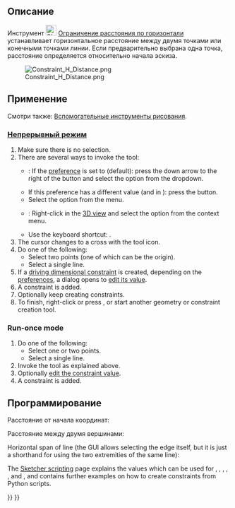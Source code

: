 <languages/>

{{Docnav/ru
|[[Sketcher_Dimension/ru|Размер]]
|[[Sketcher_ConstrainDistanceY/ru|Ограничение расстояния по вертикали]]
|[[Sketcher_Workbench|Скетчер]]
|IconL=Sketcher_Dimension.svg‎
|IconR=Sketcher_ConstrainDistanceY.svg
|IconC=Workbench_Sketcher.svg
}}

{{GuiCommand/ru
|Name/ru=Ограничение расстояния по горизонтали
|Name=Sketcher ConstrainDistanceX
|MenuLocation=Эскиз → Ограничения эскиза → Ограничение расстояния по горизонтали
|Workbenches=[[Sketcher_Workbench/ru|Скетчер]]
|Shortcut={{KEY|Shift}} + {{KEY|H}}
|SeeAlso=[[Sketcher_ConstrainDistanceY/ru|Скетчер Ограничение расстояния по вертикали]], [[Sketcher_ConstrainDistance/ru|Скетчер Ограничение Расстояния]]
}}

<span id="Description"></span>
== Описание ==

Инструмент [[Image:Sketcher_ConstrainDistanceX.svg|24px]] [[Sketcher_ConstrainDistanceX/ru|Ограничение расстояния по горизонтали]]
устанавливает горизонтальное расстояние между двумя точками или конечными точками линии. Если предварительно выбрана одна точка, расстояние определяется относительно начала эскиза.

[[File:Constraint_H_Distance.png]]

<span id="Usage"></span>
== Применение ==

Смотри также: [[Sketcher_Workbench/ru#Drawing_aids|Вспомогательные инструменты рисования]].

<span id="Continue_mode"></span>
=== [[Sketcher_Workbench/ru#Continue_modes|Непрерывный режим]] ===

# Make sure there is no selection.
# There are several ways to invoke the tool:
#* {{Version|1.0}}: If the {{MenuCommand|Dimensioning constraints}} [[Sketcher_Preferences#General|preference]] is set to {{Value|Single tool}} (default): press the down arrow to the right of the {{Button|[[Image:Sketcher_Dimension.svg||x16px]][[Image:Toolbar_flyout_arrow.svg|x16px]]}} button and select the {{MenuCommand|[[Image:Sketcher_ConstrainDistanceX.svg|16px]] Constrain horizontal distance}} option from the dropdown.
#* If this preference has a different value (and in {{VersionMinus|0.21}}): press the {{Button|[[Image:Sketcher_ConstrainDistanceX.svg|16px]] [[Sketcher_ConstrainDistanceX|Constrain horizontal distance]]}} button.
#* Select the {{MenuCommand|Sketch → Sketcher constraints → [[Image:Sketcher_ConstrainDistanceX.svg|16px]] Constrain horizontal distance}} option from the menu.
#* {{Version|1.0}}: Right-click in the [[3D_view|3D view]] and select the {{MenuCommand|Dimension → [[Image:Sketcher_ConstrainDistanceX.svg|16px]] Constrain horizontal distance}} option from the context menu.
#* Use the keyboard shortcut: {{KEY|L}}.
# The cursor changes to a cross with the tool icon.
# Do one of the following:
#* Select two points (one of which can be the origin).
#* Select a single line.
# If a [[Sketcher_ToggleDrivingConstraint|driving dimensional constraint]] is created, depending on the [[Sketcher_Preferences#Display|preferences]], a dialog opens to [[Sketcher_Workbench#Edit_constraints|edit its value]].
# A constraint is added.
# Optionally keep creating constraints.
# To finish, right-click or press {{KEY|Esc}}, or start another geometry or constraint creation tool.

===Run-once mode===

# Do one of the following:
#* Select one or two points.
#* Select a single line.
# Invoke the tool as explained above.
# Optionally [[Sketcher_Workbench#Edit_constraints|edit the constraint value]].
# A constraint is added.

<span id="Scripting"></span>
== Программирование ==

Расстояние от начала координат:

{{Code|code=Sketch.addConstraint(Sketcher.Constraint('DistanceX', Edge, PointOfEdge, -1, 1, App.Units.Quantity('123.0 mm')))}}

Расстояние между двумя вершинами:

{{Code|code=Sketch.addConstraint(Sketcher.Constraint('DistanceX', Edge1, PointOfEdge1, Edge2, PointOfEdge2, App.Units.Quantity('123.0 mm')))}}

Horizontal span of line (the GUI allows selecting the edge itself, but it is just a shorthand for using the two extremities of the same line):

{{Code|code=Sketch.addConstraint(Sketcher.Constraint('DistanceX', Line, 1, Line, 2, App.Units.Quantity('123.0 mm')))}}

The [[Sketcher_scripting|Sketcher scripting]] page explains the values which can be used for {{incode|Edge}}, {{incode|Edge1}}, {{incode|Edge2}}, {{incode|PointOfEdge}}, {{incode| PointOfEdge1}}, {{incode| PointOfEdge2}} and {{incode|Line}}, and contains further examples on how to create constraints from Python scripts.


{{Docnav/ru
|[[Sketcher_Dimension/ru|Размер]]
|[[Sketcher_ConstrainDistanceY/ru|Ограничение расстояния по вертикали]]
|[[Sketcher_Workbench|Скетчер]]
|IconL=Sketcher_Dimension.svg‎
|IconR=Sketcher_ConstrainDistanceY.svg
|IconC=Workbench_Sketcher.svg
}}

{{Sketcher_Tools_navi{{#translation:}}}}
{{Userdocnavi{{#translation:}}}}
